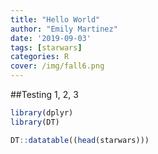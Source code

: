 ```yaml
---
title: "Hello World"
author: "Emily Martinez"
date: '2019-09-03'
tags: [starwars]
categories: R
cover: /img/fall6.png
---
```


##Testing 1, 2, 3

```r
library(dplyr)
library(DT)
```

```r
DT::datatable((head(starwars)))
```


